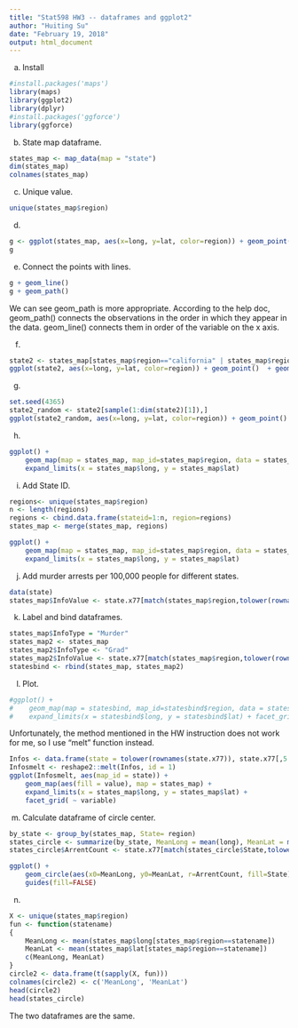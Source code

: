 ```yaml
---
title: "Stat598 HW3 -- dataframes and ggplot2"
author: "Huiting Su"
date: "February 19, 2018"
output: html_document
---
```

(a) Install
```r
#install.packages('maps')
library(maps)
library(ggplot2)
library(dplyr)
#install.packages('ggforce')
library(ggforce)
```
(b) State map dataframe.
```r
states_map <- map_data(map = "state")
dim(states_map)
colnames(states_map)
```
(c) Unique value.
```r
unique(states_map$region)
```

(d)
```r
g <- ggplot(states_map, aes(x=long, y=lat, color=region)) + geom_point() + guides(colour=FALSE)
g
```

(e) Connect the points with lines.
```r
g + geom_line()
g + geom_path()
```

We can see geom_path is more appropriate. According to the help doc, geom_path() connects the observations in the order in which they appear in the data. geom_line() connects them in order of the variable on the x axis.

(f)
```r
state2 <- states_map[states_map$region=="california" | states_map$region== "colorado",]
ggplot(state2, aes(x=long, y=lat, color=region)) + geom_point()  + geom_path()
```
(g)
```r
set.seed(4365)
state2_random <- state2[sample(1:dim(state2)[1]),]
ggplot(state2_random, aes(x=long, y=lat, color=region)) + geom_point()  + geom_path()
```

(h)
```r
ggplot() + 
    geom_map(map = states_map, map_id=states_map$region, data = states_map, aes(fill=group))+ 
    expand_limits(x = states_map$long, y = states_map$lat)
```

(i) Add State ID.
```r
regions<- unique(states_map$region)
n <- length(regions)
regions <- cbind.data.frame(stateid=1:n, region=regions)
states_map <- merge(states_map, regions)
```

```r
ggplot() + 
    geom_map(map = states_map, map_id=states_map$region, data = states_map, aes(fill=stateid))+ 
    expand_limits(x = states_map$long, y = states_map$lat)
```

(j) Add murder arrests per 100,000 people for different states.
```r
data(state)
states_map$InfoValue <- state.x77[match(states_map$region,tolower(rownames(state.x77))),5]
```

(k) Label and bind dataframes.
```r
states_map$InfoType = "Murder"
states_map2 <- states_map
states_map2$InfoType <- "Grad"
states_map2$InfoValue <- state.x77[match(states_map$region,tolower(rownames(state.x77))),6]
statesbind <- rbind(states_map, states_map2)
```


(l) Plot.
```r
#ggplot() + 
#    geom_map(map = statesbind, map_id=statesbind$region, data = statesbind, aes(fill=InfoValue))+ 
#    expand_limits(x = statesbind$long, y = statesbind$lat) + facet_grid(.~InfoType)
```
Unfortunately, the method mentioned in the HW instruction does not work for me, so I use "melt" function instead.
```r
Infos <- data.frame(state = tolower(rownames(state.x77)), state.x77[,5:6])
Infosmelt <- reshape2::melt(Infos, id = 1)
ggplot(Infosmelt, aes(map_id = state)) +
    geom_map(aes(fill = value), map = states_map) +
    expand_limits(x = states_map$long, y = states_map$lat) +
    facet_grid( ~ variable)
```


(m) Calculate dataframe of circle center.
```r
by_state <- group_by(states_map, State= region)
states_circle <- summarize(by_state, MeanLong = mean(long), MeanLat = mean(lat))
states_circle$ArrentCount <- state.x77[match(states_circle$State,tolower(rownames(state.x77))),3]
```

```r
ggplot() + 
    geom_circle(aes(x0=MeanLong, y0=MeanLat, r=ArrentCount, fill=State), data=states_circle) + 
    guides(fill=FALSE)
```

(n)
```r
X <- unique(states_map$region)
fun <- function(statename) 
{
    MeanLong <- mean(states_map$long[states_map$region==statename])
    MeanLat <- mean(states_map$lat[states_map$region==statename])
    c(MeanLong, MeanLat) 
}
circle2 <- data.frame(t(sapply(X, fun)))
colnames(circle2) <- c('MeanLong', 'MeanLat')
head(circle2)
head(states_circle)
```

The two dataframes are the same.




